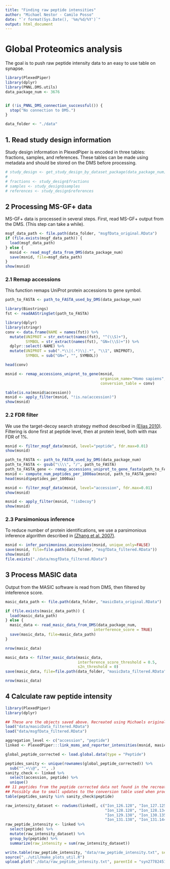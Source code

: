 ```yaml
---
title: "Finding raw peptide intensities"
author: "Michael Nestor - Camilo Posso"
date: "`r format(Sys.Date(), '%m/%d/%Y')`"
output: html_document
---
```


# Global Proteomics analysis

The goal is to push raw peptide intensity data to an easy to use table on synapse.


```r
library(PlexedPiper)
library(dplyr)
library(PNNL.DMS.utils)
data_package_num <- 3676


if (!is_PNNL_DMS_connection_successful()) {
  stop("No connection to DMS.")
}

data_folder <- "./data"
```


## 1. Read study design information

Study design information in PlexedPiper is encoded in three tables: fractions, samples, and references. These tables can be made using metadata and should be stored on the DMS before processing.

```r
# study_design <- get_study_design_by_dataset_package(data_package_num)
# 
# fractions <- study_design$fractions
# samples <- study_design$samples
# references <- study_design$references
```

## 2 Processing MS-GF+ data

MS-GF+ data is processed in several steps. First, read MS-GF+ output from the DMS. (This step can take a while).

```r
msgf_data_path <- file.path(data_folder, "msgfData_original.RData")
if (file.exists(msgf_data_path)) {
  load(msgf_data_path)
} else {
  msnid <- read_msgf_data_from_DMS(data_package_num)
  save(msnid, file=msgf_data_path)
}
show(msnid)
```

### 2.1 Remap accessions

This function remaps UniProt protein accessions to gene symbol.

```r
path_to_FASTA <- path_to_FASTA_used_by_DMS(data_package_num)

library(Biostrings)
fst <- readAAStringSet(path_to_FASTA)

library(dplyr)
library(stringr)
conv <- data.frame(NAME = names(fst)) %>%
  mutate(UNIPROT = str_extract(names(fst), "^(\\S)+"),
         SYMBOL = str_extract(names(fst), "GN=(\\S)+")) %>%
  dplyr::select(-NAME) %>%
  mutate(UNIPROT = sub(".*\\|(.*)\\|.*", "\\1", UNIPROT),
         SYMBOL = sub("GN=", "", SYMBOL))

head(conv)

msnid <- remap_accessions_uniprot_to_gene(msnid,
                                          organism_name="Homo sapiens",
                                          conversion_table = conv)

table(is.na(msnid$accession))
msnid <- apply_filter(msnid, "!is.na(accession)")
show(msnid)
```

### 2.2 FDR filter

We use the target-decoy search strategy method described in [(Elias 2010)](https://www.ncbi.nlm.nih.gov/pmc/articles/PMC2922680/). Filtering is done first at peptide level, then at protein level, both with max FDR of 1%.

```r
msnid <- filter_msgf_data(msnid, level="peptide", fdr.max=0.01)
show(msnid)
```

```r
path_to_FASTA <- path_to_FASTA_used_by_DMS(data_package_num)
path_to_FASTA <- gsub("\\\\", "/", path_to_FASTA)
path_to_FASTA_gene <- remap_accessions_uniprot_to_gene_fasta(path_to_FASTA)
msnid <- compute_num_peptides_per_1000aa(msnid, path_to_FASTA_gene)
head(msnid$peptides_per_1000aa)

msnid <- filter_msgf_data(msnid, level="accession", fdr.max=0.01)
show(msnid)
```

```r
msnid <- apply_filter(msnid, "!isDecoy")
show(msnid)
```


### 2.3 Parsimonious inference

To reduce number of protein identifications, we use a parsimonious inference algorithm described in [(Zhang et al. 2007)](https://www.ncbi.nlm.nih.gov/pmc/articles/PMC2810678/).

```r
msnid <- infer_parsimonious_accessions(msnid, unique_only=FALSE)
save(msnid, file=file.path(data_folder, "msgfData_filtered.RData"))
show(msnid)
file.exists("./data/msgfData_filtered.RData")
```

## 3 Process MASIC data

Output from the MASIC software is read from DMS, then filtered by inteference score.

```r
masic_data_path <- file.path(data_folder, "masicData_original.RData")

if (file.exists(masic_data_path)) {
  load(masic_data_path)
} else {
  masic_data <- read_masic_data_from_DMS(data_package_num,
                                       interference_score = TRUE)
  save(masic_data, file=masic_data_path)
}

nrow(masic_data)
```

```r
masic_data <- filter_masic_data(masic_data,
                                interference_score_threshold = 0.5,
                                s2n_threshold = 0)
save(masic_data, file=file.path(data_folder, "masicData_filtered.RData"))

nrow(masic_data)
```


## 4 Calculate raw peptide intensity

```r
library(PlexedPiper)
library(dplyr)

## These are the objects saved above. Recreated using Michaels original code.
load("data/masicData_filtered.RData")
load("data/msgfData_filtered.RData")

aggregation_level <- c("accession", "peptide")
linked <- PlexedPiper:::link_msms_and_reporter_intensities(msnid, masic_data, aggregation_level)

global_peptide_corrected <- load.global.data(type = "Peptide")

peptides_sanity <- unique(rownames(global_peptide_corrected)) %>%
  sub("^.+\\@", "", .)
sanity_check <- linked %>%
  select(accession, peptide) %>%
  unique()
## 11 peptides from the peptide corrected data not found in the recreated msnid and masic. 
## Possibly due to small updates to the conversion table used when processing the msnid
table(peptides_sanity %in% sanity_check$peptide)

raw_intensity_dataset <- rowSums(linked[, c("Ion_126.128", "Ion_127.125", "Ion_127.131", 
                                            "Ion_128.128", "Ion_128.134", "Ion_129.131", 
                                            "Ion_129.138", "Ion_130.135", "Ion_130.141", 
                                            "Ion_131.138", "Ion_131.144")])
raw_peptide_intensity <- linked %>%
  select(peptide) %>%
  mutate(raw_intensity_dataset) %>%
  group_by(peptide) %>%
  summarize(raw_intensity = sum(raw_intensity_dataset))

write.table(raw_peptide_intensity, "data/raw_peptide_intensity.txt", sep = "\t", quote = F)
source("../util/make_plots_util.R")
upload.plot("./data/raw_peptide_intensity.txt", parentId = "syn27782451")

```







